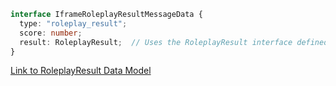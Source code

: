 ```typescript
interface IframeRoleplayResultMessageData {
  type: "roleplay_result";
  score: number;
  result: RoleplayResult;  // Uses the RoleplayResult interface defined in the Data Model documentation
}
```

[Link to RoleplayResult Data Model](/api-reference/data-models/roleplay-result)

